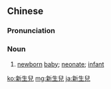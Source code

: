 {{also|新生儿}}
==Chinese==
{{zh-forms|s=新生儿|type=21}}

===Pronunciation===
{{zh-pron
|m=xīnshēng'ér
|c=san1 saang1 ji4
|cat=n
}}

===Noun===
{{zh-noun}}

# [[newborn]] [[baby]]; [[neonate]]; [[infant]]

[[ko:新生兒]]
[[mg:新生兒]]
[[ja:新生兒]]